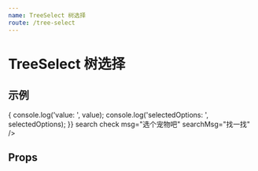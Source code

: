 ```yaml
---
name: TreeSelect 树选择
route: /tree-select
---
```



# TreeSelect 树选择

## 示例

<Playground>
  <TreeSelect
    data={[
      {
        id: 'tiger',
        name: '🐅 小脑斧',
        children: [{ id: 'little tiger', name: '🐅 小脑斧的儿子' }],
      },
      { id: 'dog', name: '🐶 小狗子', children: [{ id: 'little dog', name: '🐶 小狗子的儿子' }] },
      { id: 'cat', name: '🐱 小猫崽' },
    ]}
    keys={['id', 'name']}
    onChange={(value, selectedOptions) => {
      console.log('value: ', value);
      console.log('selectedOptions: ', selectedOptions);
    }}
    search
    check
    msg="选个宠物吧"
    searchMsg="找一找"
  />
</Playground>

## Props

<PropsTable of={TreeSelect} />
